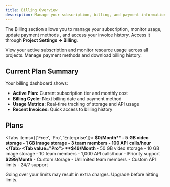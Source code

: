 ```yaml
---
title: Billing Overview
description: Manage your subscription, billing, and payment information for your Project on RIXL.
---
```





The Billing section allows you to manage your subscription, monitor usage, update payment methods
, and access your invoice history. Access it through **Project Settings → Billing**.

<Columns cols={2}>
  <Card
    title="Current Plan & Usage"
    href="/platform/billing/subscription-plans"
  >
    View your active subscription and monitor resource usage across all projects.
  </Card>
  <Card
    title="Payment & Invoices"
    href="/platform/billing/payment_invoice"
  >
    Manage payment methods and download billing history.
  </Card>
</Columns>

## Current Plan Summary

Your billing dashboard shows:
- **Active Plan:** Current subscription tier and monthly cost
- **Billing Cycle:** Next billing date and payment method
- **Usage Metrics:** Real-time tracking of storage and API usage
- **Recent Invoices:** Quick access to billing history

## Plans

<Tabs items={['Free', 'Pro', 'Enterprise']}>
  <Tab value="Free">
    **$0/Month**
    - 5 GB video storage
    - 1 GB image storage
    - 3 team members
    - 100 API calls/hour
  </Tab>
  <Tab value="Pro">
    **$49/Month**
    - 50 GB video storage
    - 10 GB image storage
    - 10 team members
    - 1,000 API calls/hour
    - Priority support
  </Tab>
  <Tab value="Enterprise">
    **$299/Month**
    - Custom storage
    - Unlimited team members
    - Custom API limits
    - 24/7 support
  </Tab>
</Tabs>

<Callout type="warning">
  Going over your limits may result in extra charges. Upgrade before hitting limits.
</Callout>